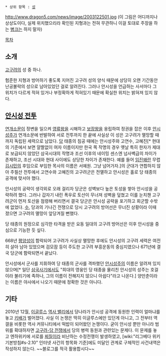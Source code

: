  * 상위 항목 : [[성]]

http://www.dragon5.com/news/image/2003122501.jpg
(이 그림은 어디까지나 상상도이다, 실제 위치했으리라 확인된 지형과는 전혀 무관하니 이걸 토대로 주장을 하는 [[병크]]는 하지 말자)

[[목차]]

== 소개 ==
[[고구려]]의 성 중 하나.

험준한 지형과 방어하기 좋도록 지어진 고구려 성의 양식 때문에 상당히 오랜 기간동안 난공불락의 성으로 남아있었던 걸로 알려진다. 그러나 안시성을 언급하는 사서마다 그 위치가 다르게 적혀 있거나 부정확하게 적혀있기 때문에 확실한 위치는 밝혀져 있지 않다.

== [[안시성 전투]] ==
[[연개소문]]이 정변을 일으켜 [[영류왕]]을 시해하고 [[보장왕]]을 옹립하여 정권을 잡은 이후 [[안시성주]]가 연개소문에 반발하여 서로 전투까지 한 끝에 사실상 이 성은 고구려가 멸망할 때까지 독립된 세력으로 남았다. [[당]] 태종의 침공 때에는 안시성주와 고연수, 고혜진[* 현대의 기준에서 보면 얄짤없이 여자 이름이지만 한국 쪽 작명의 경우 옛날 특히 한자가 제대로 보급되지 않았던 삼국시대의 작명과 조선 이후의 네이밍 센스엔 넘사벽급의 차이가 존재하고, 조선 시대와 현대 사이에도 상당한 차이가 존재한다. 예를 들어 [[임진왜란]] 무렵 [[김시민]]의 후임으로 부임한 목사의 이름은 서예원. 그냥 넘어가자.]의 군대가 연합하지 않아 주필산 전투에서 고연수와 고혜진의 고구려군은 전멸하고 안시성은 홀로 당 태종의 공격에 맞서야 했다.

안시성의 공략이 생각외로 오래 걸리자 당군은 성벽보다 높은 토성을 쌓아 안시성을 공략하려 했다. 그러나 갑자기 내린 폭우로 토산이 무너져 성벽을 덮쳤고 이를 눈치챈 고구려군이 먼저 토산을 점령해 버리면서 결국 당군은 안시성 공략을 포기하고 회군할 수밖에 없었다. [[수]], 당과의 기나긴 전쟁으로 당시 고구려의 방어선은 무너진 상황이라 이때 졌으면 고구려의 멸망이 앞당겨질 뻔했다.

당 태종의 원정으로 심각한 타격을 받은 요동 일대의 고구려 방어선은 이후 안시성을 중심으로 기능한 듯 싶다.

668년 [[평양]]성이 함락되어 고구려가 사실상 멸망한 후에도 안시성의 고구려 세력은 여전히 살아 남아 있었으며 검모잠 등이 주도한 고구려 부흥운동의 중심지였으나 671년에 결국 당군에 함락되면서 끝났다.

안시성에서 군사를 지휘하여 당 태종의 군사를 격파했던 [[안시성주]]의 이름은 알려져 있지 않으며[* 일단 [[삼국사기]]에서도 "희대의 영웅인 당 태종을 물리친 안시성의 성주는 호걸이라 불리기에 족하나, 그의 이름이 전해지지 않으니 아쉽다"라고 나온다.] 양만춘이라는 이름은 야사에서 나오기 때문에 정확한 것은 아니다.

== 기타 ==
2010년 12월, [[이글루스]] [[역사 밸리]]에서 당나라가 안시성 공격에 동원한 인력이 얼마냐를 놓고 [[키배]]가 벌어졌다. 사실 이 논쟁은 딱히 이글루스에만 있던게 아니고, 그 전부터 역갤을 비롯한 역사 커뮤니티에서 떡밥이 되어왔던 논쟁이다. 굳이 안시성 뿐만 아니라 범위를 확대하자면 [[고구려-당 전쟁]]에서 당의 병력 동원과 관련있는 문제다. 이 문제를 놓고 엔하위키에 서로를 [[찌질이]]라 비난하는 수정전쟁이 발생하였고, [wiki:"리그베다 위키 기본방침#s-2.10" 인터넷 사건의 항목화 기준]에도 미달인 관계로 구체적인 사건내역은 작성하지 않는다. ~~블로그를 적극 활용합시다~~
